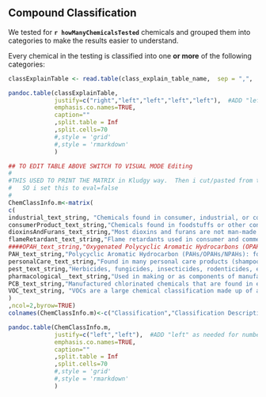 ## Compound Classification {#class_link_id}

We tested for **`r howManyChemicalsTested`** chemicals and grouped them into categories to make the results easier to understand.


<!-- Our `r testName`  tests for **`r howManyChemicalsTested`** chemicals. 
We have classified these chemicals into a few categories to make these results easier to understand.
-->

Every chemical in the testing is classified into one **or more** of the following categories:


```r




classExplainTable <- read.table(class_explain_table_name,  sep = ",",  header = TRUE   )

pandoc.table(classExplainTable,
             justify=c("right","left","left","left","left"),  #ADD "left" as needed for number of "ncol" above
             emphasis.co.names=TRUE,
             caption=""
             ,split.table = Inf
             ,split.cells=70
             #,style = 'grid'
             #,style = 'rmarkdown'
             )

```



```r
## TO EDIT TABLE ABOVE SWITCH TO VISUAL MODE Editing
#
#THIS USED TO PRINT THE MATRIX in Kludgy way.  Then i cut/pasted from the OUTPUT of the below and then moved this into VISUAL mode temporarily which made editing it much easier
#   SO i set this to eval=false
#
ChemClassInfo.m<-matrix(
c(
industrial_text_string, "Chemicals found in consumer, industrial, or commercial products or product streams",
consumerProduct_text_string,"Chemicals found in foodstuffs or other consumable goods such as cigarettes, coffee, and spices  or other products intended for household or personal use", 
dioxinsAndFurans_text_string,"Most dioxins and furans are not man-made or produced intentionally but are created when other chemicals or products (such as herbicides, pulp, paper) are made.  In addition, they can be produced when products are burned.",
flameRetardant_text_string,"Flame retardants used in consumer and commercial products such as polybrominated diphenyl ethers (PBDEs), polybrominated biphenyls (PBBs), and organic phosphate flame retardants (OPFRs) and others",
####OPAH_text_string,"Oxygenated Polycyclic Aromatic Hydrocarbons (OPAHs): Found in fossil-fuel/combustion-based sources or weathered PAHs",
PAH_text_string,"Polycyclic Aromatic Hydrocarbon (PAHs/OPAHs/NPAHs): found in petroleum, fuels and combustion of organic matter",
personalCare_text_string,"Found in many personal care products (shampoos, perfumes, other cosmetics...)",
pest_text_string,"Herbicides, fungicides, insecticides, rodenticides, etc. or degradation products of pesticides",
pharmacological__text_string,"Used in making or as components of manufactured drugs",
PCB_text_string,"Manufactured chlorinated chemicals that are found in electrical, lighting, gas and construction industries",
VOC_text_string, "VOCs are a large chemical classification made up of alkanes, benzenes, and other   volatile (i.e. easily airborne) compounds that are found in burning fuels and released from many   consumer products like solvents, paints, adhesives, preservatives, cleaners and building materials."
)
,ncol=2,byrow=TRUE)
colnames(ChemClassInfo.m)<-c("Classification","Classification Description")

pandoc.table(ChemClassInfo.m,
             justify=c("left","left"),  #ADD "left" as needed for number of "ncol" above
             emphasis.co.names=TRUE,
             caption=""
             ,split.table = Inf
             ,split.cells=70
             #,style = 'grid'
             #,style = 'rmarkdown'
             )

```
